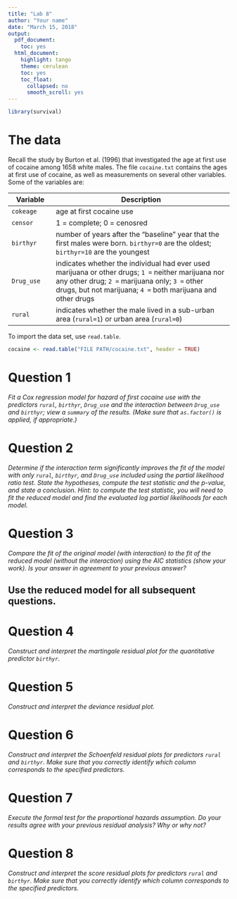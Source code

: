```yaml
---
title: "Lab 8"
author: "Your name"
date: "March 15, 2018"
output:
  pdf_document:
    toc: yes
  html_document:
    highlight: tango
    theme: cerulean
    toc: yes
    toc_float:
      collapsed: no
      smooth_scroll: yes
---
```



```r
library(survival)
```

# The data


Recall the study by Burton et al. (1996) that investigated the age at first use of
cocaine among 1658 white males.  The file `cocaine.txt` contains the ages at first use
of cocaine, as well as measurements on several other variables. Some
of the variables are: 


Variable   | Description
-----------|--------------------------------------------
`cokeage`  | age at first cocaine use
`censor`   | 1 = complete; 0 = cenosred
`birthyr`  | number of years after the "baseline" year that the first males were born. `birthyr=0` are the oldest; `birthyr=10` are the youngest
`Drug_use` | indicates whether the individual had ever used marijuana or other drugs; `1 =` neither marijuana nor any other drug; `2 =` marijuana only; `3 =` other drugs, but not marijuana; `4 =` both marijuana and other drugs
`rural`    | indicates whether the male lived in a sub-urban area (`rural=1`) or urban area (`rural=0`)

To import the data set, use `read.table`.

```r
cocaine <- read.table("FILE PATH/cocaine.txt", header = TRUE)
```


# Question 1

*Fit a Cox regression model for hazard of first cocaine use with the predictors `rural`, `birthyr`, `Drug_use` and the interaction between `Drug_use` and `birthyr`; view a `summary` of the results.  (Make sure that `as.factor()` is applied, if appropriate.)*


# Question 2

*Determine if the interaction term significantly improves the fit of the model with only `rural`, `birthyr`, and `Drug_use` included using the partial likelihood ratio test. State the hypotheses, compute the test statistic and the $p$-value, and state a conclusion. Hint: to compute the test statistic, you will need to fit the reduced model and find the evaluated log partial likelihoods for each model.*


# Question 3

*Compare the fit of the original model (with interaction) to the fit of the reduced model (without the interaction) using the AIC statistics (show your work).  Is your answer in agreement to your previous answer?*
 



## Use the reduced model for all subsequent questions.




# Question 4

*Construct and interpret the martingale residual plot for the quantitative predictor `birthyr`.*



# Question 5

*Construct and interpret the deviance residual plot.*


# Question 6

*Construct and interpret the Schoenfeld residual plots for predictors `rural` and `birthyr`.  Make sure that you correctly identify which column corresponds to the specified predictors.*



# Question 7

*Execute the formal test for the proportional hazards assumption.  Do your results agree with your previous residual analysis?  Why or why not?*


# Question 8

*Construct and interpret the score residual plots for predictors `rural` and `birthyr`.  Make sure that you correctly identify which column corresponds to the specified predictors.*



